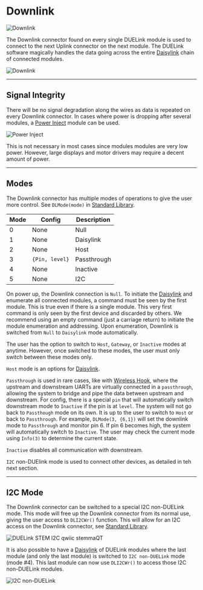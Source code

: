 # Downlink

![Downlink](pathname:///img/downlink.png)

The Downlink connector found on every single DUELink module is used to connect to the next Uplink connector on the next module. The DUELink software magically handles the data going across the entire [Daisylink](../engine/daisylink) chain of connected modules.

![Downlink](pathname:///img/daisylink.png)

---

## Signal Integrity

There will be no signal degradation along the wires as data is repeated on every Downlink connector. In cases where power is dropping after several modules, a [Power Inject](../products/adpowerinject-a) module can be used.

![Power Inject](pathname:///img/catalog/adpowerinject-a-1.png)

This is not necessary in most cases since modules modules are very low power. However, large displays and motor drivers may require a decent amount of power.

---

## Modes

The Downlink connector has multiple modes of operations to give the user more control. See `DLMode(mode)` in [Standard Library](../engine/stdlib).

Mode | Config | Description
--- | --- | ---
0 | None | Null
1 | None | Daisylink
2 | None | Host
3 | `{Pin, level}` | Passthrough
4 | None | Inactive
5 | None | I2C

On power up, the Downlink connection is `Null`. To initiate the [Daisylink](../engine/daisylink) and enumerate all connected modules, a command must be seen by the first module. This is true even if there is a single module. This very first command is only seen by the first device and discarded by others. We recommend using an empty command (just a carriage return) to initiate the module enumeration and addressing. Upon enumeration, Downlink is switched from `Null` to `Daisylink` mode automatically.

The user has the option to switch to `Host`, `Gateway`, or `Inactive` modes at anytime. However, once switched to these modes, the user must only switch between these modes only. 

`Host` mode is an options for [Daisylink](../engine/daisylink). 

`Passthrough` is used in rare cases, like with [Wireless Hook](../products/adwirelesshook-a), where the upstream and downstream UARTs are virtually connected in a `passthrough`, allowing the system to bridge and pipe the data between upstream and downstream. For config, there is a special `pin` that will automatically switch downstream mode to `Inactive` if the pin is at `level`. The system will not go back to `Passthough` mode on its own. It is up to the user to switch to `Host` or back to `Passthrough`. For example, `DLMode(3, {6,1})` will set the downlink mode to `Passthrough` and monitor pin 6. If pin 6 becomes high, the system will automatically switch to `Inactive`. The user may check the current mode using `Info(3)` to determine the current state.

`Inactive` disables all communication with downstream.

`I2C` non-DUElink mode is used to connect other devices, as detailed in teh next section.

---

## I2C Mode

The Downlink connector can be switched to a special I2C non-DUELink mode. This mode will free up the Downlink connector from its normal use, giving the user access to `DLI2CWr()` function. This will allow for an I2C access on the Downlink connector, see [Standard Library](../engine/stdlib).

![DUELink STEM I2C qwiic stemmaQT](pathname:///img/qwiic-stemma-i2c.png)

It is also possible to have a [Daisylink](../engine/daisylink) of DUELink modules where the last module (and only the last module) is switched to `I2C non-DUELink` mode (mode #4). This last module can now use `DLI2CWr()` to access those I2C non-DUELink modules.

![I2C non-DUELink](pathname:///img/i2c-nonduelink.png)
